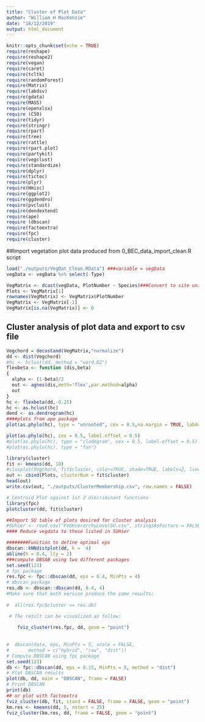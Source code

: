 ```yaml
---
title: "Cluster of Plot Data"
author: "William H MacKenzie"
date: "18/12/2019"
output: html_document
---
```


```r
knitr::opts_chunk$set(echo = TRUE)
require(reshape)
require(reshape2)
require(vegan)
require(caret)
require(tcltk)
require(randomForest)
require(Matrix)
require(labdsv)
require(gdata)
require(MASS)
require(openxlsx)
require (C50)
require(tidyr)
require(stringr)
require(rpart)
require(tree)
require(rattle)
require(rpart.plot)
require(partykit)
require(vegclust)
require(standardize)
require(dplyr)
require(tictoc)
require(plyr)
require(Hmisc)
require(ggplot2)
require(ggdendro)
require(pvclust)
require(dendextend)
require(ape)
require (dbscan)
require(factoextra)
require(fpc)
require(cluster)
```

##Import vegetation plot data produced from 0_BEC_data_import_clean.R script

```r

load("./outputs/VegDat_Clean.RData") ###variable = vegData
vegData <- vegData %>% select(-Type)

VegMatrix <- dcast(vegData, PlotNumber ~ Species)###Convert to site unit by species matrix
Plots <- VegMatrix[1]
rownames(VegMatrix) <- VegMatrix$PlotNumber
VegMatrix <- VegMatrix[-1]
VegMatrix[is.na(VegMatrix)] <- 0
```
## Cluster analysis of plot data and export to csv file
```r
Vegchord = decostand(VegMatrix,"normalize")
dd <- dist(Vegchord)
#hc <- hclust(dd, method = "ward.D2")
flexbeta <- function (dis,beta) 
{
  alpha <- (1-beta)/2
  out <- agnes(dis,meth='flex',par.method=alpha)
  out
}
hc <- flexbeta(dd,-0.25)
hc <- as.hclust(hc)
dend <- as.dendrogram(hc)
####plots from ape package
plot(as.phylo(hc), type = "unrooted", cex = 0.5,no.margin = TRUE, lab4ut = "axial")

plot(as.phylo(hc), cex = 0.5, label.offset = 0.5)
#plot(as.phylo(hc), type = "cladogram", cex = 0.5, label.offset = 0.5)
#plot(as.phylo(hc), type = "fan")

library(cluster)
fit <- kmeans(dd, 10)
#clusplot(Vegchord, fit$cluster, color=TRUE, shade=TRUE, labels=2, lines=0)
out <- cbind(Plots, clusterNum = fit$cluster)
head(out)
write.csv(out, "./outputs/ClusterMembership.csv", row.names = FALSE)
```

```r
# Centroid Plot against 1st 2 discriminant functions
library(fpc)
plotcluster(dd, fit$cluster)

##Import SU table of plots desired for cluster analysis
#SUhier <- read.csv("FebHierarchyLevelSU.csv", stringsAsFactors = FALSE)
#### Reduce vegdata to those listed in SUHier

########Function to define optimal eps
dbscan::kNNdistplot(dd, k =  4)
abline(h = 0.4, lty = 2)
###compute DBSAB using two different packages
set.seed(123)
# fpc package
res.fpc <- fpc::dbscan(dd, eps = 0.4, MinPts = 4)
# dbscan package
res.db <- dbscan::dbscan(dd, 0.4, 4)
#Make sure that both version produce the same results:
  
#  all(res.fpc$cluster == res.db)

 # The result can be visualized as follow:
    
    fviz_cluster(res.fpc, dd, geom = "point")
    
    
#  dbscan(data, eps, MinPts = 5, scale = FALSE, 
#       method = c("hybrid", "raw", "dist"))
# Compute DBSCAN using fpc package
set.seed(123)
db <- fpc::dbscan(dd, eps = 0.15, MinPts = 5, method = "dist")
# Plot DBSCAN results
plot(db, dd, main = "DBSCAN", frame = FALSE)
# Print DBSCAN
print(db)
## or plot with factoextra
fviz_cluster(db, fit, stand = FALSE, frame = FALSE, geom = "point")
km.res <- kmeans(dd, 5, nstart = 25)
fviz_cluster(km.res, dd, frame = FALSE, geom = "point")
```


